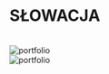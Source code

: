 
# SŁOWACJA

<br/>

<Zoom>
	<img
	  alt="portfolio"
	  src="/compressed/przemysl/slowacja/1.jpg"
	/>
</Zoom>

<br/>

<Zoom>
	<img
	  alt="portfolio"
	  src="/compressed/przemysl/slowacja/2.jpg"
	/>
</Zoom>
